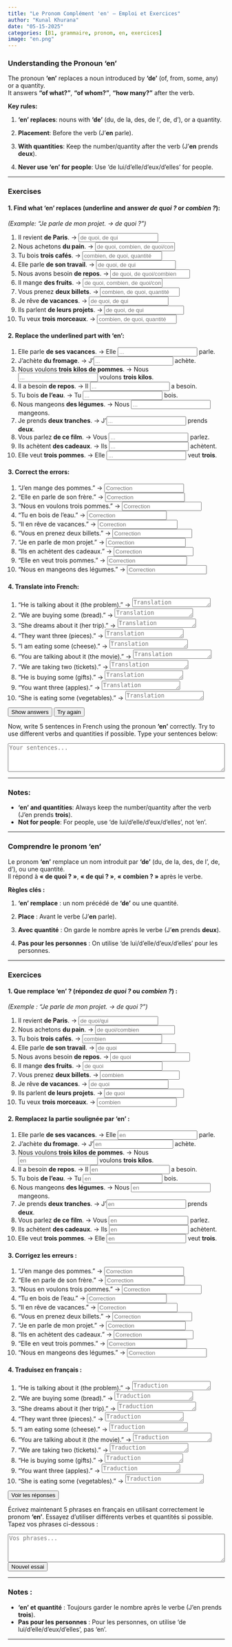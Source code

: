 ```yaml
---
title: "Le Pronom Complément 'en' – Emploi et Exercices"
author: "Kunal Khurana"
date: "05-15-2025"
categories: [B1, grammaire, pronom, en, exercices]
image: "en.png"
---
```


::: {.content-visible when-profile="english"}

### Understanding the Pronoun 'en'

The pronoun **'en'** replaces a noun introduced by **'de'** (of, from, some, any) or a quantity.  
It answers **"of what?"**, **"of whom?"**, **"how many?"** after the verb.

**Key rules:**

1. **'en' replaces**: nouns with **'de'** (du, de la, des, de l’, de, d’), or a quantity.

2. **Placement**: Before the verb (J’**en** parle).

3. **With quantities**: Keep the number/quantity after the verb (J’**en** prends **deux**).

4. **Never use 'en' for people**: Use 'de lui/d’elle/d’eux/d’elles' for people.

---

### Exercises

#### 1. Find what 'en' replaces (underline and answer *de quoi ?* or *combien ?*):
*(Example: "Je parle de mon projet. → de quoi ?")*

1. Il revient **de Paris**. → <input type="text" placeholder="de quoi, de qui" oninput="checkAnswer(this, 'de quoi')"><span style="margin-left:10px;"></span>
2. Nous achetons **du pain**. → <input type="text" placeholder="de quoi, combien, de quoi/combien" oninput="checkAnswer(this, 'de quoi')"><span style="margin-left:10px;"></span>
3. Tu bois **trois cafés**. → <input type="text" placeholder="combien, de quoi, quantité" oninput="checkAnswer(this, 'combien')"><span style="margin-left:10px;"></span>
4. Elle parle **de son travail**. → <input type="text" placeholder="de quoi, de qui" oninput="checkAnswer(this, 'de quoi')"><span style="margin-left:10px;"></span>
5. Nous avons besoin **de repos**. → <input type="text" placeholder="de quoi, de quoi/combien" oninput="checkAnswer(this, 'de quoi')"><span style="margin-left:10px;"></span>
6. Il mange **des fruits**. → <input type="text" placeholder="de quoi, combien, de quoi/combien" oninput="checkAnswer(this, 'de quoi')"><span style="margin-left:10px;"></span>
7. Vous prenez **deux billets**. → <input type="text" placeholder="combien, de quoi, quantité" oninput="checkAnswer(this, 'combien')"><span style="margin-left:10px;"></span>
8. Je rêve **de vacances**. → <input type="text" placeholder="de quoi, de qui" oninput="checkAnswer(this, 'de quoi')"><span style="margin-left:10px;"></span>
9. Ils parlent **de leurs projets**. → <input type="text" placeholder="de quoi, de qui" oninput="checkAnswer(this, 'de quoi')"><span style="margin-left:10px;"></span>
10. Tu veux **trois morceaux**. → <input type="text" placeholder="combien, de quoi, quantité" oninput="checkAnswer(this, 'combien')"><span style="margin-left:10px;"></span>

#### 2. Replace the underlined part with 'en':

1. Elle parle **de ses vacances**. → Elle <input type="text" placeholder="..."> parle.<span style="margin-left:10px;"></span>
2. J’achète **du fromage**. → J’<input type="text" placeholder="..."> achète.<span style="margin-left:10px;"></span>
3. Nous voulons **trois kilos de pommes**. → Nous <input type="text" placeholder="..."> voulons **trois kilos**.<span style="margin-left:10px;"></span>
4. Il a besoin **de repos**. → Il <input type="text" placeholder="..."> a besoin.<span style="margin-left:10px;"></span>
5. Tu bois **de l’eau**. → Tu <input type="text" placeholder="..."> bois.<span style="margin-left:10px;"></span>
6. Nous mangeons **des légumes**. → Nous <input type="text" placeholder="..."> mangeons.<span style="margin-left:10px;"></span>
7. Je prends **deux tranches**. → J’<input type="text" placeholder="..."> prends **deux**.<span style="margin-left:10px;"></span>
8. Vous parlez **de ce film**. → Vous <input type="text" placeholder="..."> parlez.<span style="margin-left:10px;"></span>
9. Ils achètent **des cadeaux**. → Ils <input type="text" placeholder="..."> achètent.<span style="margin-left:10px;"></span>
10. Elle veut **trois pommes**. → Elle <input type="text" placeholder="..."> veut **trois**.<span style="margin-left:10px;"></span>

#### 3. Correct the errors:

1. "J’en mange des pommes." → <input type="text" placeholder="Correction" oninput="checkAnswer(this, 'J’en mange.')"><span style="margin-left:10px;"></span>
2. "Elle en parle de son frère." → <input type="text" placeholder="Correction" oninput="checkAnswer(this, 'Elle en parle.')"><span style="margin-left:10px;"></span>
3. "Nous en voulons trois pommes." → <input type="text" placeholder="Correction" oninput="checkAnswer(this, 'Nous en voulons trois.')"><span style="margin-left:10px;"></span>
4. "Tu en bois de l’eau." → <input type="text" placeholder="Correction" oninput="checkAnswer(this, 'Tu en bois.')"><span style="margin-left:10px;"></span>
5. "Il en rêve de vacances." → <input type="text" placeholder="Correction" oninput="checkAnswer(this, 'Il en rêve.')"><span style="margin-left:10px;"></span>
6. "Vous en prenez deux billets." → <input type="text" placeholder="Correction" oninput="checkAnswer(this, 'Vous en prenez deux.')"><span style="margin-left:10px;"></span>
7. "Je en parle de mon projet." → <input type="text" placeholder="Correction" oninput="checkAnswer(this, 'J’en parle.')"><span style="margin-left:10px;"></span>
8. "Ils en achètent des cadeaux." → <input type="text" placeholder="Correction" oninput="checkAnswer(this, 'Ils en achètent.')"><span style="margin-left:10px;"></span>
9. "Elle en veut trois pommes." → <input type="text" placeholder="Correction" oninput="checkAnswer(this, 'Elle en veut trois.')"><span style="margin-left:10px;"></span>
10. "Nous en mangeons des légumes." → <input type="text" placeholder="Correction" oninput="checkAnswer(this, 'Nous en mangeons.')"><span style="margin-left:10px;"></span>

#### 4. Translate into French:

1. "He is talking about it (the problem)." → <textarea placeholder="Translation" rows="1" oninput="checkTranslation(this, 'Il en parle.')"></textarea><span style="margin-left:10px;"></span>
2. "We are buying some (bread)." → <textarea placeholder="Translation" rows="1" oninput="checkTranslation(this, 'Nous en achetons.')"></textarea><span style="margin-left:10px;"></span>
3. "She dreams about it (her trip)." → <textarea placeholder="Translation" rows="1" oninput="checkTranslation(this, 'Elle en rêve.')"></textarea><span style="margin-left:10px;"></span>
4. "They want three (pieces)." → <textarea placeholder="Translation" rows="1" oninput="checkTranslation(this, 'Ils en veulent trois.')"></textarea><span style="margin-left:10px;"></span>
5. "I am eating some (cheese)." → <textarea placeholder="Translation" rows="1" oninput="checkTranslation(this, 'J’en mange.')"></textarea><span style="margin-left:10px;"></span>
6. "You are talking about it (the movie)." → <textarea placeholder="Translation" rows="1" oninput="checkTranslation(this, 'Tu en parles.')"></textarea><span style="margin-left:10px;"></span>
7. "We are taking two (tickets)." → <textarea placeholder="Translation" rows="1" oninput="checkTranslation(this, 'Nous en prenons deux.')"></textarea><span style="margin-left:10px;"></span>
8. "He is buying some (gifts)." → <textarea placeholder="Translation" rows="1" oninput="checkTranslation(this, 'Il en achète.')"></textarea><span style="margin-left:10px;"></span>
9. "You want three (apples)." → <textarea placeholder="Translation" rows="1" oninput="checkTranslation(this, 'Tu en veux trois.')"></textarea><span style="margin-left:10px;"></span>
10. "She is eating some (vegetables)." → <textarea placeholder="Translation" rows="1" oninput="checkTranslation(this, 'Elle en mange.')"></textarea><span style="margin-left:10px;"></span>

<button onclick="showAnswers()">Show answers</button>
<button onclick="refreshPage()">Try again</button>

<p>
Now, write 5 sentences in French using the pronoun <strong>'en'</strong> correctly. Try to use different verbs and quantities if possible. Type your sentences below:
</p>
<textarea rows="4" style="width:100%;" placeholder="Your sentences..."></textarea>



---

### Notes:
- **'en' and quantities**: Always keep the number/quantity after the verb (J’en prends **trois**).
- **Not for people**: For people, use 'de lui/d’elle/d’eux/d’elles', not 'en'.

:::

---

::: {.content-visible when-profile="french"}

### Comprendre le pronom 'en'

Le pronom **'en'** remplace un nom introduit par **'de'** (du, de la, des, de l’, de, d’), ou une quantité.  
Il répond à **« de quoi ? »**, **« de qui ? »**, **« combien ? »** après le verbe.

**Règles clés :**

1. **'en' remplace** : un nom précédé de **'de'** ou une quantité.

2. **Place** : Avant le verbe (J’**en** parle).

3. **Avec quantité** : On garde le nombre après le verbe (J’**en** prends **deux**).

4. **Pas pour les personnes** : On utilise 'de lui/d’elle/d’eux/d’elles' pour les personnes.

---

### Exercices

#### 1. Que remplace 'en' ? (répondez *de quoi ?* ou *combien ?*) :
*(Exemple : "Je parle de mon projet. → de quoi ?")*

1. Il revient **de Paris**. → <input type="text" placeholder="de quoi/qui" oninput="checkAnswer(this, 'de quoi')"><span style="margin-left:10px;"></span>
2. Nous achetons **du pain**. → <input type="text" placeholder="de quoi/combien" oninput="checkAnswer(this, 'de quoi')"><span style="margin-left:10px;"></span>
3. Tu bois **trois cafés**. → <input type="text" placeholder="combien" oninput="checkAnswer(this, 'combien')"><span style="margin-left:10px;"></span>
4. Elle parle **de son travail**. → <input type="text" placeholder="de quoi" oninput="checkAnswer(this, 'de quoi')"><span style="margin-left:10px;"></span>
5. Nous avons besoin **de repos**. → <input type="text" placeholder="de quoi" oninput="checkAnswer(this, 'de quoi')"><span style="margin-left:10px;"></span>
6. Il mange **des fruits**. → <input type="text" placeholder="de quoi" oninput="checkAnswer(this, 'de quoi')"><span style="margin-left:10px;"></span>
7. Vous prenez **deux billets**. → <input type="text" placeholder="combien" oninput="checkAnswer(this, 'combien')"><span style="margin-left:10px;"></span>
8. Je rêve **de vacances**. → <input type="text" placeholder="de quoi" oninput="checkAnswer(this, 'de quoi')"><span style="margin-left:10px;"></span>
9. Ils parlent **de leurs projets**. → <input type="text" placeholder="de quoi" oninput="checkAnswer(this, 'de quoi')"><span style="margin-left:10px;"></span>
10. Tu veux **trois morceaux**. → <input type="text" placeholder="combien" oninput="checkAnswer(this, 'combien')"><span style="margin-left:10px;"></span>

#### 2. Remplacez la partie soulignée par 'en' :

1. Elle parle **de ses vacances**. → Elle <input type="text" placeholder="en" oninput="checkAnswer(this, 'en')"> parle.<span style="margin-left:10px;"></span>
2. J’achète **du fromage**. → J’<input type="text" placeholder="en" oninput="checkAnswer(this, 'en')"> achète.<span style="margin-left:10px;"></span>
3. Nous voulons **trois kilos de pommes**. → Nous <input type="text" placeholder="en" oninput="checkAnswer(this, 'en')"> voulons **trois kilos**.<span style="margin-left:10px;"></span>
4. Il a besoin **de repos**. → Il <input type="text" placeholder="en" oninput="checkAnswer(this, 'en')"> a besoin.<span style="margin-left:10px;"></span>
5. Tu bois **de l’eau**. → Tu <input type="text" placeholder="en" oninput="checkAnswer(this, 'en')"> bois.<span style="margin-left:10px;"></span>
6. Nous mangeons **des légumes**. → Nous <input type="text" placeholder="en" oninput="checkAnswer(this, 'en')"> mangeons.<span style="margin-left:10px;"></span>
7. Je prends **deux tranches**. → J’<input type="text" placeholder="en" oninput="checkAnswer(this, 'en')"> prends **deux**.<span style="margin-left:10px;"></span>
8. Vous parlez **de ce film**. → Vous <input type="text" placeholder="en" oninput="checkAnswer(this, 'en')"> parlez.<span style="margin-left:10px;"></span>
9. Ils achètent **des cadeaux**. → Ils <input type="text" placeholder="en" oninput="checkAnswer(this, 'en')"> achètent.<span style="margin-left:10px;"></span>
10. Elle veut **trois pommes**. → Elle <input type="text" placeholder="en" oninput="checkAnswer(this, 'en')"> veut **trois**.<span style="margin-left:10px;"></span>

#### 3. Corrigez les erreurs :

1. "J’en mange des pommes." → <input type="text" placeholder="Correction" oninput="checkAnswer(this, 'J’en mange.')"><span style="margin-left:10px;"></span>
2. "Elle en parle de son frère." → <input type="text" placeholder="Correction" oninput="checkAnswer(this, 'Elle en parle.')"><span style="margin-left:10px;"></span>
3. "Nous en voulons trois pommes." → <input type="text" placeholder="Correction" oninput="checkAnswer(this, 'Nous en voulons trois.')"><span style="margin-left:10px;"></span>
4. "Tu en bois de l’eau." → <input type="text" placeholder="Correction" oninput="checkAnswer(this, 'Tu en bois.')"><span style="margin-left:10px;"></span>
5. "Il en rêve de vacances." → <input type="text" placeholder="Correction" oninput="checkAnswer(this, 'Il en rêve.')"><span style="margin-left:10px;"></span>
6. "Vous en prenez deux billets." → <input type="text" placeholder="Correction" oninput="checkAnswer(this, 'Vous en prenez deux.')"><span style="margin-left:10px;"></span>
7. "Je en parle de mon projet." → <input type="text" placeholder="Correction" oninput="checkAnswer(this, 'J’en parle.')"><span style="margin-left:10px;"></span>
8. "Ils en achètent des cadeaux." → <input type="text" placeholder="Correction" oninput="checkAnswer(this, 'Ils en achètent.')"><span style="margin-left:10px;"></span>
9. "Elle en veut trois pommes." → <input type="text" placeholder="Correction" oninput="checkAnswer(this, 'Elle en veut trois.')"><span style="margin-left:10px;"></span>
10. "Nous en mangeons des légumes." → <input type="text" placeholder="Correction" oninput="checkAnswer(this, 'Nous en mangeons.')"><span style="margin-left:10px;"></span>

#### 4. Traduisez en français :

1. "He is talking about it (the problem)." → <textarea placeholder="Traduction" rows="1" oninput="checkTranslation(this, 'Il en parle.')"></textarea><span style="margin-left:10px;"></span>
2. "We are buying some (bread)." → <textarea placeholder="Traduction" rows="1" oninput="checkTranslation(this, 'Nous en achetons.')"></textarea><span style="margin-left:10px;"></span>
3. "She dreams about it (her trip)." → <textarea placeholder="Traduction" rows="1" oninput="checkTranslation(this, 'Elle en rêve.')"></textarea><span style="margin-left:10px;"></span>
4. "They want three (pieces)." → <textarea placeholder="Traduction" rows="1" oninput="checkTranslation(this, 'Ils en veulent trois.')"></textarea><span style="margin-left:10px;"></span>
5. "I am eating some (cheese)." → <textarea placeholder="Traduction" rows="1" oninput="checkTranslation(this, 'J’en mange.')"></textarea><span style="margin-left:10px;"></span>
6. "You are talking about it (the movie)." → <textarea placeholder="Traduction" rows="1" oninput="checkTranslation(this, 'Tu en parles.')"></textarea><span style="margin-left:10px;"></span>
7. "We are taking two (tickets)." → <textarea placeholder="Traduction" rows="1" oninput="checkTranslation(this, 'Nous en prenons deux.')"></textarea><span style="margin-left:10px;"></span>
8. "He is buying some (gifts)." → <textarea placeholder="Traduction" rows="1" oninput="checkTranslation(this, 'Il en achète.')"></textarea><span style="margin-left:10px;"></span>
9. "You want three (apples)." → <textarea placeholder="Traduction" rows="1" oninput="checkTranslation(this, 'Tu en veux trois.')"></textarea><span style="margin-left:10px;"></span>
10. "She is eating some (vegetables)." → <textarea placeholder="Traduction" rows="1" oninput="checkTranslation(this, 'Elle en mange.')"></textarea><span style="margin-left:10px;"></span>

<button onclick="showAnswers()">Voir les réponses</button>

<p>
Écrivez maintenant 5 phrases en français en utilisant correctement le pronom <strong>'en'</strong>. Essayez d’utiliser différents verbes et quantités si possible. Tapez vos phrases ci-dessous :
</p>
<textarea rows="4" style="width:100%;" placeholder="Vos phrases..."></textarea>
<button onclick="refreshPage()">Nouvel essai</button>

---

### Notes :
- **'en' et quantité** : Toujours garder le nombre après le verbe (J’en prends **trois**).
- **Pas pour les personnes** : Pour les personnes, on utilise 'de lui/d’elle/d’eux/d’elles', pas 'en'.

:::

<script>
function checkAnswer(input, correctAnswer) {
    const span = input.nextElementSibling;
    if (input.value.trim().toLowerCase() === correctAnswer.toLowerCase()) {
        span.textContent = "✓ Correct";
        span.style.color = "green";
    } else {
        span.textContent = "";
    }
}

function checkTranslation(textarea, correctTranslation) {
    const span = textarea.nextElementSibling;
    if (textarea.value.trim().toLowerCase() === correctTranslation.toLowerCase()) {
        span.textContent = "✓ Correct";
        span.style.color = "green";
    } else {
        span.textContent = "";
    }
}

function showAnswers() {
    document.querySelectorAll('input[type="text"], textarea').forEach(el => {
        const correct = el.getAttribute('oninput')?.match(/'([^']+)'/)?.[1];
        if (correct) {
            const span = el.nextElementSibling;
            span.textContent = `Réponse : ${correct}`;
            span.style.color = "blue";
        }
    });
}

function refreshPage() {
    location.reload();
}
</script>

---
